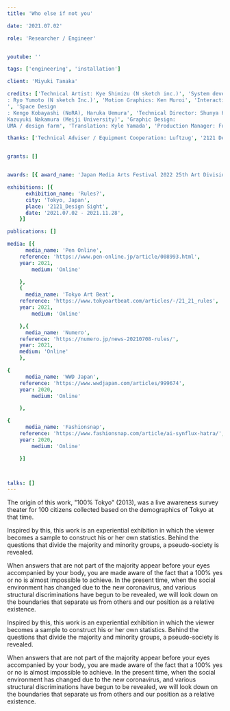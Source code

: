 ```yaml
---
title: 'Who else if not you'

date: '2021.07.02'

role: 'Researcher / Engineer'


youtube: ''

tags: ['engineering', 'installation']

client: 'Miyuki Tanaka'

credits: ['Technical Artist: Kye Shimizu (N sketch inc.)', 'System development: Hidemaro Fujinami (N sketch inc.)', 'Software Engineer
: Ryo Yumoto (N sketch Inc.)', 'Motion Graphics: Ken Muroi', 'Interaction Design: Masato Sekine (N sketch inc.)', 'Text / Sound:  Daniel Wetzel (Rimini Protokoll)
', 'Space Design
: Kengo Kobayashi (NoRA), Haruka Uemura', 'Technical Director: Shunya Hagiwara', 'Producer / Text: Miyuki Tanaka','Statistical Adviser:
Kazuyuki Nakamura (Meiji University)', 'Graphic Design: 
UMA / design farm', 'Translation: Kyle Yamada', 'Production Manager: Fumiko Toda', ]

thanks: ['Technical Adviser / Equipment Cooperation: Luftzug', '2121 Design Sight Staff', 'Sponsor: precognition co.,LTD. / THEATRE for ALL', 'K2LAB', 'Higure inc.', 'Photo: Masaya Yoshimura']


grants: []


awards: [{ award_name: 'Japan Media Arts Festival 2022 25th Art Division Jury Selection', year: 2022 },]

exhibitions: [{
      exhibition_name: 'Rules?',
      city: 'Tokyo, Japan',
      place: '2121_Design Sight',
      date: '2021.07.02 - 2021.11.28',
    }]

publications: []

media: [{
      media_name: 'Pen Online',
    reference: 'https://www.pen-online.jp/article/008993.html',
    year: 2021,
        medium: 'Online'

    },
    {
      media_name: 'Tokyo Art Beat',
    reference: 'https://www.tokyoartbeat.com/articles/-/21_21_rules',
    year: 2021,
        medium: 'Online'

    },{
      media_name: 'Numero',
    reference: 'https://numero.jp/news-20210708-rules/',
    year: 2021,
    medium: 'Online'
    },

{
      media_name: 'WWD Japan',
    reference: 'https://www.wwdjapan.com/articles/999674',
    year: 2020,
        medium: 'Online'

    },

{
      media_name: 'Fashionsnap',
    reference: 'https://www.fashionsnap.com/article/ai-synflux-hatra/',
    year: 2020,
        medium: 'Online'

    }]



talks: []
---
```



<TextSection>
  <p>
The origin of this work, "100% Tokyo" (2013), was a live awareness survey theater for 100 citizens collected based on the demographics of Tokyo at that time.

Inspired by this, this work is an experiential exhibition in which the viewer becomes a sample to construct his or her own statistics. Behind the questions that divide the majority and minority groups, a pseudo-society is revealed.

When answers that are not part of the majority appear before your eyes accompanied by your body, you are made aware of the fact that a 100% yes or no is almost impossible to achieve. In the present time, when the social environment has changed due to the new coronavirus, and various structural discriminations have begun to be revealed, we will look down on the boundaries that separate us from others and our position as a relative existence.

</p>
</TextSection>
<Spacer size={16} />
<VideoPlayer client:only='react' url={'https://www.youtube.com/watch?v=bqaZA0j2wxA'}></VideoPlayer>

<Spacer size={16} />
<TextSection>
  <p>
  Inspired by this, this work is an experiential exhibition in which the viewer becomes a sample to construct his or her own statistics. Behind the questions that divide the majority and minority groups, a pseudo-society is revealed.
  </p>
  <p>
When answers that are not part of the majority appear before your eyes accompanied by your body, you are made aware of the fact that a 100% yes or no is almost impossible to achieve. In the present time, when the social environment has changed due to the new coronavirus, and various structural discriminations have begun to be revealed, we will look down on the boundaries that separate us from others and our position as a relative existence.

  </p>
</TextSection>

<Spacer size={16} />

<Spacer size={32} />

<DoubleColumnPicture>
  <Picture
    widths={[360, 768, 1024, 1440]}
    src={rule1}
    formats={['avif', 'webp']}
    alt=''
    sizes={'(min-width: 360px) (min-width: 768px) (min-width:1024px)  (min-width:1440px)'}
    pictureAttributes={{ style: 'display: flex; justify-content: center; align-items: center;' }}
  />
  <Picture
    widths={[360, 768, 1024, 1440]}
    src={rule2}
    formats={['avif', 'webp']}
    alt=''
    sizes={'(min-width: 360px) (min-width: 768px) (min-width:1024px)  (min-width:1440px)'}
    pictureAttributes={{ style: 'display: flex; justify-content: center; align-items: center;' }}
  />
  <Picture
    widths={[360, 768, 1024, 1440]}
    src={rule3}
    formats={['avif', 'webp']}
    alt=''
    sizes={'(min-width: 360px) (min-width: 768px) (min-width:1024px)  (min-width:1440px)'}
    pictureAttributes={{ style: 'display: flex; justify-content: center; align-items: center;' }}
  />
  <Picture
    widths={[360, 768, 1024, 1440]}
    src={rule4}
    formats={['avif', 'webp']}
    alt=''
    sizes={'(min-width: 360px) (min-width: 768px) (min-width:1024px)  (min-width:1440px)'}
    pictureAttributes={{ style: 'display: flex; justify-content: center; align-items: center;' }}
  />
</DoubleColumnPicture>
